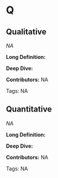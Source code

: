 #  Q 
 
## Qualitative

<dfn>NA</dfn>

**Long Definition:** 











**Deep Dive:** 



**Contributors:** NA

Tags: NA
 
## Quantitative

<dfn>NA</dfn>

**Long Definition:** 











**Deep Dive:** 



**Contributors:** NA

Tags: NA
